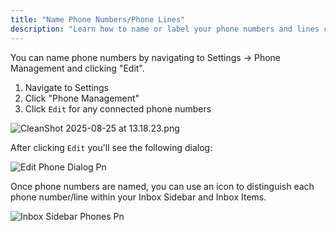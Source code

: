 ```yaml
---
title: "Name Phone Numbers/Phone Lines"
description: "Learn how to name or label your phone numbers and lines connected to MessageDesk."
---
```


You can name phone numbers by navigating to Settings -\> Phone Management and clicking "Edit".

1. Navigate to Settings
2. Click "Phone Management"
3. Click `Edit` for any connected phone numbers

![CleanShot 2025-08-25 at 13.18.23.png](/images/CleanShot2025-08-25at13.18.23.png)

After clicking `Edit` you'll see the following dialog:

![Edit Phone Dialog Pn](/images/edit-phone-dialog.png)

Once phone numbers are named, you can use an icon to distinguish each phone number/line within your Inbox Sidebar and Inbox Items.

![Inbox Sidebar Phones Pn](/images/inbox-sidebar-phones.png)